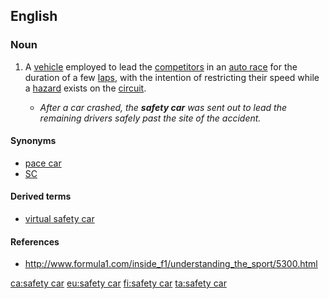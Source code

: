 ==English==

===Noun===
{{en-noun}}

# {{context|motor racing|lang=en}} A [[vehicle]] employed to lead the [[competitor]]s in an [[auto racing|auto race]] for the duration of a few [[laps]], with the intention of restricting their speed while a [[hazard]] exists on the [[circuit]].
#* ''After a car crashed, the '''safety car''' was sent out to lead the remaining drivers safely past the site of the accident.''

====Synonyms====
* [[pace car]]
* [[SC]] {{gloss|abbreviation}}

====Derived terms====
* [[virtual safety car]]

====References====
* http://www.formula1.com/inside_f1/understanding_the_sport/5300.html

[[ca:safety car]]
[[eu:safety car]]
[[fi:safety car]]
[[ta:safety car]]